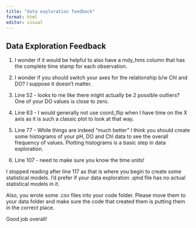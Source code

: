 ```yaml
---
title: "data exploration feedback"
format: html
editor: visual
---
```


## Data Exploration Feedback

1.  I wonder if it would be helpful to also have a mdy_hms column that has the complete time stamp for each observation.

2.  I wonder if you should switch your axes for the relationship b/w Chl and DO? I suppose it doesn't matter.

3.  Line 52 - looks to me like there might actually be 2 possible outliers? One of your DO values is close to zero.

4.  Line 63 - I would generally not use coord_flip when I have time on the X axis as it is such a classic plot to look at that way.

5.  Line 77 - While things are indeed "much better" I think you should create some histograms of your pH, DO and Chl data to see the overall frequency of values. Plotting histograms is a basic step in data exploration.

6.  Line 107 - need to make sure you know the time units!

I stopped reading after line 117 as that is where you begin to create some statistical models. I'd prefer if your data exploration .qmd file has no actual statistical models in it.

Also, you wrote some .csv files into your code folder. Please move them to your data folder and make sure the code that created them is putting them in the correct place.

Good job overall!
